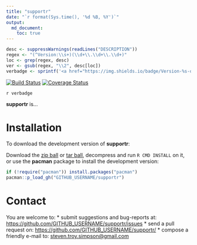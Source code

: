 ```yaml
---
title: "supportr"
date: "`r format(Sys.time(), '%d %B, %Y')`"
output:
  md_document:
    toc: true      
---
```


```r
desc <- suppressWarnings(readLines("DESCRIPTION"))
regex <- "(^Version:\\s+)(\\d+\\.\\d+\\.\\d+)"
loc <- grep(regex, desc)
ver <- gsub(regex, "\\2", desc[loc])
verbadge <- sprintf('<a href="https://img.shields.io/badge/Version-%s-orange.svg"><img src="https://img.shields.io/badge/Version-%s-orange.svg" alt="Version"/></a></p>', ver, ver)
````

[![Build Status](https://travis-ci.org/GITHUB_USERNAME/supportr.svg?branch=master)](https://travis-ci.org/GITHUB_USERNAME/supportr)
[![Coverage Status](https://coveralls.io/repos/GITHUB_USERNAME/supportr/badge.svg?branch=master)](https://coveralls.io/r/GITHUB_USERNAME/supportr?branch=master)

`r verbadge`

**supportr** is...

# Installation

To download the development version of **supportr**:

Download the [zip ball](https://github.com/GITHUB_USERNAME/supportr/zipball/master) or [tar ball](https://github.com/GITHUB_USERNAME/supportr/tarball/master), decompress and run `R CMD INSTALL` on it, or use the **pacman** package to install the development version:

```r
if (!require("pacman")) install.packages("pacman")
pacman::p_load_gh("GITHUB_USERNAME/supportr")
```

# Contact

You are welcome to:
* submit suggestions and bug-reports at: <https://github.com/GITHUB_USERNAME/supportr/issues>
* send a pull request on: <https://github.com/GITHUB_USERNAME/supportr/>
* compose a friendly e-mail to: <steven.troy.simpson@gmail.com>